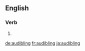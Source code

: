 ==English==

===Verb===
{{head|en|present participle}}

# {{present participle of|audible|lang=en|nocat=1}}

[[de:audibling]]
[[fr:audibling]]
[[ja:audibling]]